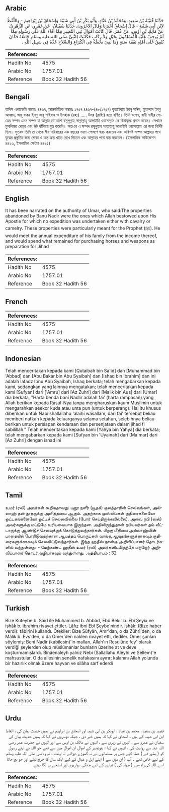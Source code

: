## Arabic


<div dir="rtl" lang="ar" style={{fontSize:'larger',backgroundColor:'#f8f9fa',padding:20}}>
حَدَّثَنَا قُتَيْبَةُ بْنُ سَعِيدٍ، وَمُحَمَّدُ بْنُ عَبَّادٍ، وَأَبُو بَكْرِ بْنُ أَبِي شَيْبَةَ وَإِسْحَاقُ بْنُ إِبْرَاهِيمَ - وَاللَّفْظُ لاِبْنِ أَبِي شَيْبَةَ - قَالَ إِسْحَاقُ أَخْبَرَنَا وَقَالَ الآخَرُونَ، حَدَّثَنَا سُفْيَانُ، عَنْ عَمْرٍو، عَنِ الزُّهْرِيِّ، عَنْ مَالِكِ بْنِ أَوْسٍ، عَنْ عُمَرَ، قَالَ كَانَتْ أَمْوَالُ بَنِي النَّضِيرِ مِمَّا أَفَاءَ اللَّهُ عَلَى رَسُولِهِ مِمَّا لَمْ يُوجِفْ عَلَيْهِ الْمُسْلِمُونَ بِخَيْلٍ وَلاَ رِكَابٍ فَكَانَتْ لِلنَّبِيِّ صلى الله عليه وسلم خَاصَّةً فَكَانَ يُنْفِقُ عَلَى أَهْلِهِ نَفَقَةَ سَنَةٍ وَمَا بَقِيَ يَجْعَلُهُ فِي الْكُرَاعِ وَالسِّلاَحِ عُدَّةً فِي سَبِيلِ اللَّهِ ‏.‏
</div>
<div style={{backgroundColor:'#f8f9fa',padding:20, marginBottom: 10}}><table> <thead> <tr> <th>References:</th> <th></th> </tr> </thead> <tbody><tr><td>Hadith No</td><td>4575</td></tr><tr><td>Arabic No</td><td>1757.01</td></tr><tr><td>Reference</td><td>Book 32 Hadith 56</td></tr></tbody></table></div>

## Bengali


<div dir="ltr" lang="bn" style={{fontSize:'larger',backgroundColor:'#f8f9fa',padding:20}}>
হাদিস একাডেমি নাম্বারঃ ৪৪৬৭, আন্তর্জাতিক নাম্বারঃ ১৭৫৭ ৪৪৬৭-(৪৮/১৭৫৭) কুতাইবাহ ইবনু সাঈদ, মুহাম্মাদ ইবনু আব্বাদ, আবূ বাকর ইবনু আবূ শাইবাহ ও ইসহাক (রহঃ) ..... উমর (রাযিঃ) হতে বর্ণিত। তিনি বলেন, বানী নাযীর গোত্রের সম্পদ এমন সম্পদ যা আল্লাহ তা'আলা রসূলুল্লাহ সাল্লাল্লাহু আলাইহি ওয়াসাল্লাম কে বিনাযুদ্ধে প্রদান করেন। সেখানে মুসলিমরা ঘোড়া এবং উট হাঁকিয়ে যুদ্ধ করেনি। অতএব এ সম্পদ রসূলুল্লাহ সাল্লাল্লাহু আলাইহি ওয়াসাল্লাম এর জন্য নির্দিষ্ট ছিল। সুতরাং তিনি তা থেকে স্বীয় পরিবারের এক বছরের ভরণ-পোষণে খরচ করতেন এবং অবিশষ্ট সম্পদ আল্লাহর পথে যুদ্ধের প্রস্তুতির জন্য ঘোড়া ও অস্ত্র ক্রয় খাতে রেখে দিতেন এবং আল্লাহর পথে ব্যয় করতেন। (ইসলামিক ফাউন্ডেশন ৪৪২৩, ইসলামিক সেন্টার ৪৪২৫)
</div>
<div style={{backgroundColor:'#f8f9fa',padding:20, marginBottom: 10}}><table> <thead> <tr> <th>References:</th> <th></th> </tr> </thead> <tbody><tr><td>Hadith No</td><td>4575</td></tr><tr><td>Arabic No</td><td>1757.01</td></tr><tr><td>Reference</td><td>Book 32 Hadith 56</td></tr></tbody></table></div>

## English


<div dir="ltr" lang="en" style={{fontSize:'larger',backgroundColor:'#f8f9fa',padding:20}}>
It has been narrated on the authority of Umar, who said:The properties abandoned by Banu Nadir were the ones which Allah bestowed upon His Apostle for which no expedition was undertaken either with cavalry or camelry. These properties were particularly meant for the Prophet (ﷺ). He would meet the annual expenditure of his family from the income thereof, and would spend what remained for purchasing horses and weapons as preparation for Jihad
</div>
<div style={{backgroundColor:'#f8f9fa',padding:20, marginBottom: 10}}><table> <thead> <tr> <th>References:</th> <th></th> </tr> </thead> <tbody><tr><td>Hadith No</td><td>4575</td></tr><tr><td>Arabic No</td><td>1757.01</td></tr><tr><td>Reference</td><td>Book 32 Hadith 56</td></tr></tbody></table></div>

## French


<div dir="ltr" lang="fr" style={{fontSize:'larger',backgroundColor:'#f8f9fa',padding:20}}>

</div>
<div style={{backgroundColor:'#f8f9fa',padding:20, marginBottom: 10}}><table> <thead> <tr> <th>References:</th> <th></th> </tr> </thead> <tbody><tr><td>Hadith No</td><td>4575</td></tr><tr><td>Arabic No</td><td>1757.01</td></tr><tr><td>Reference</td><td>Book 32 Hadith 56</td></tr></tbody></table></div>

## Indonesian


<div dir="ltr" lang="id" style={{fontSize:'larger',backgroundColor:'#f8f9fa',padding:20}}>
Telah menceritakan kepada kami [Qutaibah bin Sa'id] dan [Muhammad bin 'Abbad] dan [Abu Bakar bin Abu Syaibah] dan [Ishaq bin Ibrahim] dan ini adalah lafadz Ibnu Abu Syaibah, Ishaq berkata; telah mengabarkan kepada kami, sedangkan yang lainnya mengatakan; telah menceritakan kepada kami [Sufyan] dari ['Amru] dari [Az Zuhri] dari [Malik bin Aus] dari [Umar] dia berkata, "Harta benda bani Nadlir adalah fai' (harta rampasan) yang Allah berikan kepada Rasul-Nya tanpa mengharuskan kaum Muslimin untuk mengarahkan seekor kuda atau unta pun (untuk berperang). Hal itu khusus diberikan untuk Nabi shallallahu 'alaihi wasallam, dari fai' tersebut beliau memberi nafkah kepada keluarganya selama setahun, selebihnya beliau berikan untuk persiapan kendaraan dan persenjataan dalam jihad fi sabilillah." Telah menceritakan kepada kami [Yahya bin Yahya] dia berkata; telah mengabarkan kepada kami [Sufyan bin 'Uyainah] dari [Ma'mar] dari [Az Zuhri] dengan isnad ini
</div>
<div style={{backgroundColor:'#f8f9fa',padding:20, marginBottom: 10}}><table> <thead> <tr> <th>References:</th> <th></th> </tr> </thead> <tbody><tr><td>Hadith No</td><td>4575</td></tr><tr><td>Arabic No</td><td>1757.01</td></tr><tr><td>Reference</td><td>Book 32 Hadith 56</td></tr></tbody></table></div>

## Tamil


<div dir="ltr" lang="ta" style={{fontSize:'larger',backgroundColor:'#f8f9fa',padding:20}}>
உமர் (ரலி) அவர்கள் கூறியதாவது: பனூ நளீர் (யூதக்) குலத்தாரின் செல்வங்கள், அல்லாஹ் தன் தூதருக்கு அளித்தவை ஆகும். அதற்காக முஸ்லிம்கள் குதிரைகளையோ ஒட்டகங்களையோ ஓட்டிச் செல்லவில்லை (போர் செய்திருக்கவில்லை). அவை நபி (ஸல்) அவர்களுக்கு மட்டுமே உரியவையாக இருந்தன. அதிலிருந்துதான் நபியவர்கள் தம் வீட்டாருக்கு ஆண்டுச் செலவுக்குக் கொடுத்துவந்தார்கள். பிறகு மீதியை அல்லாஹ்வின் பாதையில் போரிடுவதற்கான ஆயத்தப் பொருட்கள் வாங்க,ஆயுதங்களுக்காகவும் குதிரைகளுக்காகவும் செலவிட்டுவந்தார்கள். இந்த ஹதீஸ் நான்கு அறிவிப்பாளர் தொடர்களில் வந்துள்ளது. - மேற்கண்ட ஹதீஸ் உமர் (ரலி) அவர்களிடமிருந்தே மற்றோர் அறிவிப்பாளர் தொடர் வழியாகவும் வந்துள்ளது. அத்தியாயம் : 32
</div>
<div style={{backgroundColor:'#f8f9fa',padding:20, marginBottom: 10}}><table> <thead> <tr> <th>References:</th> <th></th> </tr> </thead> <tbody><tr><td>Hadith No</td><td>4575</td></tr><tr><td>Arabic No</td><td>1757.01</td></tr><tr><td>Reference</td><td>Book 32 Hadith 56</td></tr></tbody></table></div>

## Turkish


<div dir="ltr" lang="tr" style={{fontSize:'larger',backgroundColor:'#f8f9fa',padding:20}}>
Bize Kuteybe b. Saîd ile Muhammed b. Abbâd, Ebû Bekir b. Ebî Şeyi» ve ishâk b. ibrahim rivayet ettiler. Lâfız ibni Ebî Şeybe'nindir. ishâk: (Bize haber verdi): tâbirini kullandı. Ötekiler: Bize Süfyân, Amr'dan, o da Zührî'den, o da Mâlik b. Evs'den, o da Ömer'den naklen rivayet etti, dediler. Ömer şunları söylemiş: Beni Nadir (kabilesin)'in malları, Allah'ın Resulüne fey' olarak verdiği şeylerden olup müslümanlar bunların üzerine at ve deve koşturmamışlardı. Binâenaleyh yalnız Nebi (Sallallahu Aleyhi ve Sellem)'e mahsustular. O da ailesinin senelik nafakasını ayırır; kalanını Allah yolunda bir hazırlık olmak üzere hayvan ve silâha sarf ederdi
</div>
<div style={{backgroundColor:'#f8f9fa',padding:20, marginBottom: 10}}><table> <thead> <tr> <th>References:</th> <th></th> </tr> </thead> <tbody><tr><td>Hadith No</td><td>4575</td></tr><tr><td>Arabic No</td><td>1757.01</td></tr><tr><td>Reference</td><td>Book 32 Hadith 56</td></tr></tbody></table></div>

## Urdu


<div dir="rtl" lang="ur" style={{fontSize:'larger',backgroundColor:'#f8f9fa',padding:20}}>
قتیبہ بن سعید ، محمد بن عباد ، ابوبکر بن ابی شیبہ اور اسحاق بن ابراہیم نے ہمیں حدیث بیان کی ، الفاظ ابن ابی شیبہ کے ہیں ۔ اسحاق نے کہا کہ ہمیں خبر دی ، جبکہ دوسروں نے کہا کہ ہمیں حدیث بیان کی سفیان نے عمرو سے ، انہوں نے زہری سے ، انہوں نے مالک بن اوس سے اور انہوں نے حضرت عمر رضی اللہ عنہ سے روایت کی ، انہوں نے کہا : بنونضیر کے اموال ان اموال میں سے تھے جو اللہ نے اپنے رسول کو ( بطور فے ) عطا کیے جس پر مسلمانوں نے نہ گھوڑے دوڑائے نہ اونٹ ۔ تو وہ نبی صلی اللہ علیہ وسلم کے لیے خاص تھے ۔ آپ ( ان میں سے ) اپنے اہل و عیال کے لیے ایک سال کا خرچ لیتے اور جو بچ جاتا اسے اللہ کی راہ میں ( جہاد کی ) تیاری کے لیے جنگی سواریوں اور اسلحے پر لگا دیتے
</div>
<div style={{backgroundColor:'#f8f9fa',padding:20, marginBottom: 10}}><table> <thead> <tr> <th>References:</th> <th></th> </tr> </thead> <tbody><tr><td>Hadith No</td><td>4575</td></tr><tr><td>Arabic No</td><td>1757.01</td></tr><tr><td>Reference</td><td>Book 32 Hadith 56</td></tr></tbody></table></div>